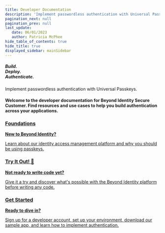 ```yaml
---
title: Developer Documentation
description: 'Implement passwordless authentication with Universal Passkeys.'
pagination_next: null
pagination_prev: null
last_update: 
   date: 06/01/2023
   author: Patricia McPhee
hide_table_of_contents: true
hide_title: true
displayed_sidebar: mainSidebar
---
```



<div class="intro-visual">
<Row wrap={true}>
<Col flex="1 1 600px">
  <div class="intro-text">
      <h5 class="intro-visual-header">
    Build.<br/>Deploy.<br/>Authenticate.
    </h5>
    <p class="intro-text">Implement passwordless authentication with Universal Passkeys.
    </p>
    <h4 class="intro-text">Welcome to the developer documentation for Beyond Identity Secure Customer. Find resources and use cases to help you build authentication across your applications.</h4>                 
      </div>
      </Col>
       <Col flex="1 0 250px">
        <div></div>          
      </Col>
    </Row>
</div>

<section class="intro-cards">
<div class="container intro-cards">
  <Stack
    direction={{ xs: 'column', sm: 'row' }}
    spacing={3}
  >
  <div class="card-demo">
        <div class="card intro-card shadow--md">
          <a href="./foundations/foundations">
          <div class="card__header">
            <h3>Foundations</h3>
          </div>
          <div class="card__body">
            <p><strong>New to Beyond Identity?</strong></p><p> Learn about our identity access management platform and why you should be using passkeys.</p>
          </div>
          </a>
        </div>
      </div>
    <div class="card-demo">
        <div class="card intro-card shadow--md">
          <a href="./try-it-out">
          <div class="card__header">
            <h3>Try It Out! 🚀 </h3>
          </div>
          <div class="card__body">
            <p><b>Not ready to write code yet?</b></p><p>Give it a try and discover what's possible with the Beyond Identity platform before writing any code.</p>
          </div>
          </a>
        </div>
      </div>
    <div class="card-demo">
    <div class="card intro-card shadow--md">
      <a href="./get-started">
          <div class="card__header">
            <h3>Get Started</h3>
          </div>
          <div class="card__body">
            <p><b>Ready to dive in?</b></p><p> Sign up for a developer account, set up your environment, download our sample app, and learn how to implement authentication.</p>
          </div>
      </a>
    </div>
    </div>
  </Stack>
</div>
</section>

